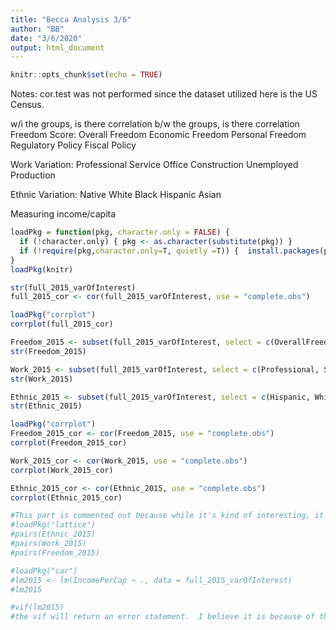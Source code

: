 ```yaml
---
title: "Becca Analysis 3/6"
author: "BB"
date: "3/6/2020"
output: html_document
---
```


```r
knitr::opts_chunk$set(echo = TRUE)
```
Notes: cor.test was not performed since the dataset utilized here is the US Census.

w/i the groups, is there correlation
b/w the groups, is there correlation
Freedom Score:
Overall Freedom
Economic Freedom
Personal Freedom
Regulatory Policy
Fiscal Policy

Work Variation:
Professional
Service
Office
Construction
Unemployed
Production

Ethnic Variation:
Native
White
Black
Hispanic
Asian

Measuring income/capita

```r
loadPkg = function(pkg, character.only = FALSE) { 
  if (!character.only) { pkg <- as.character(substitute(pkg)) }
  if (!require(pkg,character.only=T, quietly =T)) {  install.packages(pkg,dep=T,repos="http://cran.us.r-project.org"); if(!require(pkg,character.only=T)) stop("Package not found") } 
}
loadPkg(knitr)
```

```r
str(full_2015_varOfInterest)
full_2015_cor <- cor(full_2015_varOfInterest, use = "complete.obs")
```

```r
loadPkg("corrplot")
corrplot(full_2015_cor)
```

```r
Freedom_2015 <- subset(full_2015_varOfInterest, select = c(OverallFreedom, EconomicFreedom, PersonalFreedom, RegulatoryPolicy, FiscalPolicy, IncomePerCap))
str(Freedom_2015)

Work_2015 <- subset(full_2015_varOfInterest, select = c(Professional, Service, Office, Construction, Production, SelfEmployed, Unemployment, IncomePerCap))
str(Work_2015)

Ethnic_2015 <- subset(full_2015_varOfInterest, select = c(Hispanic, White, Black, Native, Asian, IncomePerCap))
str(Ethnic_2015)
```


```r
loadPkg("corrplot")
Freedom_2015_cor <- cor(Freedom_2015, use = "complete.obs")
corrplot(Freedom_2015_cor)
```


```r
Work_2015_cor <- cor(Work_2015, use = "complete.obs")
corrplot(Work_2015_cor)
```


```r
Ethnic_2015_cor <- cor(Ethnic_2015, use = "complete.obs")
corrplot(Ethnic_2015_cor)
```


```r
#This part is commented out because while it's kind of interesting, it takes a long time for each lattice (since it's looking at 70k obs)
#loadPkg("lattice")
#pairs(Ethnic_2015)
#pairs(Work_2015)
#pairs(Freedom_2015)
```

```r
#loadPkg("car")
#lm2015 <- lm(IncomePerCap ~ ., data = full_2015_varOfInterest)
#lm2015

#vif(lm2015)
#the vif will return an error statement.  I believe it is because of the NA values for the coefficients in the lm
```




